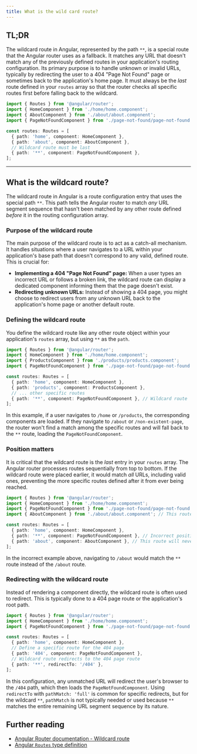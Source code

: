 ```yaml
---
title: What is the wild card route?
---
```


## TL;DR

The wildcard route in Angular, represented by the path `**`, is a special route that the Angular router uses as a fallback. It matches any URL that doesn't match any of the previously defined routes in your application's routing configuration. Its primary purpose is to handle unknown or invalid URLs, typically by redirecting the user to a 404 "Page Not Found" page or sometimes back to the application's home page. It must always be the _last_ route defined in your `routes` array so that the router checks all specific routes first before falling back to the wildcard.

```typescript
import { Routes } from '@angular/router';
import { HomeComponent } from './home/home.component';
import { AboutComponent } from './about/about.component';
import { PageNotFoundComponent } from './page-not-found/page-not-found.component';

const routes: Routes = [
  { path: 'home', component: HomeComponent },
  { path: 'about', component: AboutComponent },
  // Wildcard route must be last
  { path: '**', component: PageNotFoundComponent },
];
```

---

## What is the wildcard route?

The wildcard route in Angular is a route configuration entry that uses the special path `**`. This path tells the Angular router to match _any_ URL segment sequence that hasn't been matched by any other route defined _before_ it in the routing configuration array.

### Purpose of the wildcard route

The main purpose of the wildcard route is to act as a catch-all mechanism. It handles situations where a user navigates to a URL within your application's base path that doesn't correspond to any valid, defined route. This is crucial for:

- **Implementing a 404 "Page Not Found" page:** When a user types an incorrect URL or follows a broken link, the wildcard route can display a dedicated component informing them that the page doesn't exist.
- **Redirecting unknown URLs:** Instead of showing a 404 page, you might choose to redirect users from any unknown URL back to the application's home page or another default route.

### Defining the wildcard route

You define the wildcard route like any other route object within your application's `routes` array, but using `**` as the `path`.

```typescript
import { Routes } from '@angular/router';
import { HomeComponent } from './home/home.component';
import { ProductsComponent } from './products/products.component';
import { PageNotFoundComponent } from './page-not-found/page-not-found.component';

const routes: Routes = [
  { path: 'home', component: HomeComponent },
  { path: 'products', component: ProductsComponent },
  // ... other specific routes
  { path: '**', component: PageNotFoundComponent }, // Wildcard route
];
```

In this example, if a user navigates to `/home` or `/products`, the corresponding components are loaded. If they navigate to `/about` or `/non-existent-page`, the router won't find a match among the specific routes and will fall back to the `**` route, loading the `PageNotFoundComponent`.

### Position matters

It is critical that the wildcard route is the _last_ entry in your `routes` array. The Angular router processes routes sequentially from top to bottom. If the wildcard route were placed earlier, it would match _all_ URLs, including valid ones, preventing the more specific routes defined after it from ever being reached.

```typescript
import { Routes } from '@angular/router';
import { HomeComponent } from './home/home.component';
import { PageNotFoundComponent } from './page-not-found/page-not-found.component';
import { AboutComponent } from './about/about.component'; // This route would be unreachable

const routes: Routes = [
  { path: 'home', component: HomeComponent },
  { path: '**', component: PageNotFoundComponent }, // Incorrect position!
  { path: 'about', component: AboutComponent }, // This route will never match
];
```

In the incorrect example above, navigating to `/about` would match the `**` route instead of the `/about` route.

### Redirecting with the wildcard route

Instead of rendering a component directly, the wildcard route is often used to redirect. This is typically done to a 404 page route or the application's root path.

```typescript
import { Routes } from '@angular/router';
import { HomeComponent } from './home/home.component';
import { PageNotFoundComponent } from './page-not-found/page-not-found.component';

const routes: Routes = [
  { path: 'home', component: HomeComponent },
  // Define a specific route for the 404 page
  { path: '404', component: PageNotFoundComponent },
  // Wildcard route redirects to the 404 page route
  { path: '**', redirectTo: '/404' },
];
```

In this configuration, any unmatched URL will redirect the user's browser to the `/404` path, which then loads the `PageNotFoundComponent`. Using `redirectTo` with `pathMatch: 'full'` is common for specific redirects, but for the wildcard `**`, `pathMatch` is not typically needed or used because `**` matches the entire remaining URL segment sequence by its nature.

## Further reading

- [Angular Router documentation - Wildcard route](https://angular.dev/guide/routing/common-router-tasks#wildcard-route)
- [Angular `Routes` type definition](https://angular.dev/api/router/Routes)
